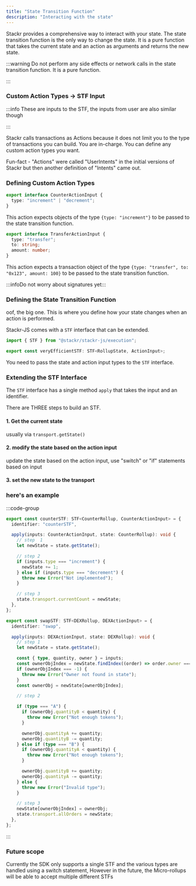 ```yaml
---
title: "State Transition Function"
description: "Interacting with the state"
---
```


Stackr provides a comprehensive way to interact with your state. The state transition function is the only way to change the state.
It is a pure function that takes the current state and an action as arguments and returns the new state.

:::warning
Do not perform any side effects or network calls in the state transition
function. It is a pure function.

:::

### Custom Action Types -> STF Input

:::info
These are inputs to the STF, the inputs from user are also similar though

:::

Stackr calls transactions as Actions because it does not limit you to the type of transactions you can build.
You are in-charge. You can define any custom action types you want.

Fun-fact - "Actions" were called "UserIntents" in the initial versions of Stackr but then another definition of "Intents" came out.

### Defining Custom Action Types

```ts
export interface CounterActionInput {
  type: "increment" | "decrement";
}
```

This action expects objects of the type `{type: "increment"}` to be passed to the state transition function.

```ts
export interface TransferActionInput {
  type: "transfer";
  to: string;
  amount: number;
}
```

This action expects a transaction object of the type `{type: "transfer", to: "0x123", amount: 100}` to be passed to the state transition function.

:::infoDo not worry about signatures yet:::

### Defining the State Transition Function

oof, the big one. This is where you define how your state changes when an action is performed.

Stackr-JS comes with a `STF` interface that can be extended.

```ts
import { STF } from "@stackr/stackr-js/execution";

export const veryEfficientSTF: STF<RollupState, ActionInput>;
```

You need to pass the state and action input types to the `STF` interface.

### Extending the STF Interface

The `STF` interface has a single method `apply` that takes the input and an identifier.

There are THREE steps to build an STF.

#### 1. Get the current state

usually via `transport.getState()`

#### 2. modify the state based on the action input

update the state based on the action input, use "switch" or "if" statements based on input

#### 3. set the new state to the transport

### here's an example

:::code-group

```ts simple
export const counterSTF: STF<CounterRollup, CounterActionInput> = {
  identifier: "counterSTF",

  apply(inputs: CounterActionInput, state: CounterRollup): void {
    // step  1
    let newState = state.getState();

    // step 2
    if (inputs.type === "increment") {
      newState += 1;
    } else if (inputs.type === "decrement") {
      throw new Error("Not implemented");
    }

    // step 3
    state.transport.currentCount = newState;
  },
};
```

```ts complex
export const swapSTF: STF<DEXRollup, DEXActionInput> = {
  identifier: "swap",

  apply(inputs: DEXActionInput, state: DEXRollup): void {
    // step 1
    let newState = state.getState();

    const { type, quantity, owner } = inputs;
    const ownerObjIndex = newState.findIndex((order) => order.owner === owner);
    if (ownerObjIndex === -1) {
      throw new Error("Owner not found in state");
    }
    const ownerObj = newState[ownerObjIndex];

    // step 2

    if (type === "A") {
      if (ownerObj.quantityB < quantity) {
        throw new Error("Not enough tokens");
      }

      ownerObj.quantityA += quantity;
      ownerObj.quantityB -= quantity;
    } else if (type === "B") {
      if (ownerObj.quantityA < quantity) {
        throw new Error("Not enough tokens");
      }

      ownerObj.quantityB += quantity;
      ownerObj.quantityA -= quantity;
    } else {
      throw new Error("Invalid type");
    }

    // step 3
    newState[ownerObjIndex] = ownerObj;
    state.transport.allOrders = newState;
  },
};
```

:::

### Future scope

Currently the SDK only supports a single STF and the various types are handled using a switch statement,
However in the future, the Micro-rollups will be able to accept multiple different STFs
